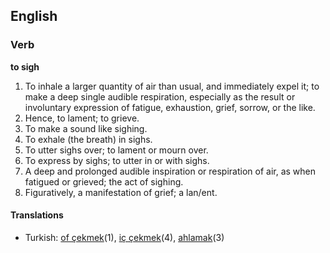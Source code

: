 ==English==

===Verb===

'''to sigh'''

#To inhale a larger quantity of air than usual, and immediately expel it; to make a deep single audible respiration, especially as the result or involuntary expression of fatigue, exhaustion, grief, sorrow, or the like.
#Hence, to lament; to grieve.
#To make a sound like sighing.
#To exhale (the breath) in sighs.
#To utter sighs over; to lament or mourn over.
#To express by sighs; to utter in or with sighs.
#A deep and prolonged audible inspiration or respiration of air, as when fatigued or grieved; the act of sighing.
#Figuratively, a manifestation of grief; a lan/ent.

====Translations====
*Turkish: [[of çekmek]](1), [[iç çekmek]](4), [[ahlamak]](3)